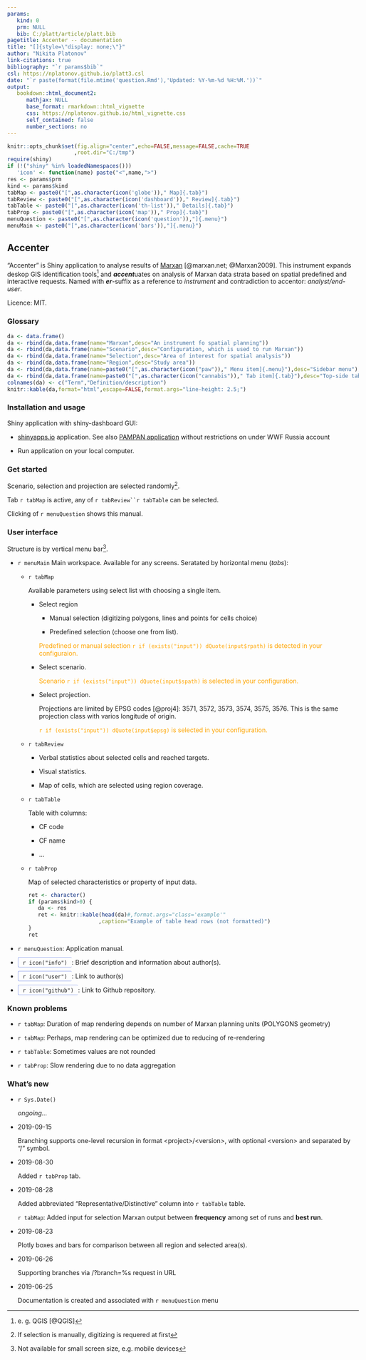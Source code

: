 ```yaml
---
params:
   kind: 0
   prm: NULL
   bib: C:/platt/article/platt.bib
pagetitle: Accenter -- documentation
title: "[]{style=\"display: none;\"}"
author: "Nikita Platonov"
link-citations: true
bibliography: "`r params$bib`"
csl: https://nplatonov.github.io/platt3.csl
date: "`r paste(format(file.mtime('question.Rmd'),'Updated: %Y-%m-%d %H:%M.'))`"
output:
   bookdown::html_document2:
      mathjax: NULL
      base_format: rmarkdown::html_vignette
      css: https://nplatonov.github.io/html_vignette.css
      self_contained: false
      number_sections: no
---
```


<style>
   body {
      margin: 1em auto;
      max-width: 790px;
   }
   .references {
      margin-top: 3em;
   }
   table td, table th {
      padding: 3px 12px;
   }
   .tab, .menu {
      padding: 2px 10px;
      border: 1px solid #9ae;
      border-radius: 3px;
   }
   .tab {
      border-bottom-style: none;
   }
   .menu {
      border-right-style: none;
   }
   td .menu, td .tab {
      line-height: 1.8;
   }
   .example {
      color: orange;
      display: `r ifelse(params$kind==0,"none","inline")`
   }
</style>

```r
knitr::opts_chunk$set(fig.align="center",echo=FALSE,message=FALSE,cache=TRUE
                     ,root.dir="C:/tmp")
require(shiny)
if (!("shiny" %in% loadedNamespaces()))
   'icon' <- function(name) paste("<",name,">")
res <- params$prm
kind <- params$kind
tabMap <- paste0("[",as.character(icon('globe'))," Map]{.tab}")
tabReview <- paste0("[",as.character(icon('dashboard'))," Review]{.tab}")
tabTable <- paste0("[",as.character(icon('th-list'))," Details]{.tab}")
tabProp <- paste0("[",as.character(icon('map'))," Prop]{.tab}")
menuQuestion <- paste0("[",as.character(icon('question')),"]{.menu}")
menuMain <- paste0("[",as.character(icon('bars')),"]{.menu}")
```

## Accenter


"Accenter" is Shiny application to analyse results of [Marxan](http://marxan.net/) [@marxan.net; @Marxan2009]. This instrument expands deskop GIS identification tools^[e. g. QGIS [@QGIS]] and ***accent***uates on analysis of Marxan data strata based on spatial predefined and interactive requests. Named with ***er***-suffix as a reference to *instrument* and contradiction to accentor: *analyst/end-user*.

Licence: MIT.

### Glossary

```r
da <- data.frame()
da <- rbind(da,data.frame(name="Marxan",desc="An instrument fo spatial planning"))
da <- rbind(da,data.frame(name="Scenario",desc="Configuration, which is used to run Marxan"))
da <- rbind(da,data.frame(name="Selection",desc="Area of interest for spatial analysis"))
da <- rbind(da,data.frame(name="Region",desc="Study area"))
da <- rbind(da,data.frame(name=paste0("[",as.character(icon("paw"))," Menu item]{.menu}"),desc="Sidebar menu"))
da <- rbind(da,data.frame(name=paste0("[",as.character(icon("cannabis"))," Tab item]{.tab}"),desc="Top-side tabs"))
colnames(da) <- c("Term","Definition/description")
knitr::kable(da,format="html",escape=FALSE,format.args="line-height: 2.5;")
```

### Installation and usage

Shiny application with shiny-dashboard GUI:

+ [shinyapps.io](#) application. See also [PAMPAN application](https://wwfrussia.shinyapps.io/platini) without restrictions on under WWF Russia account

+ Run application on your local computer.

### Get started

Scenario, selection and projection are selected randomly^[If selection is manually, digitizing is requered at first].

Tab `r tabMap` is active, any of `r tabReview``r tabTable` can be selected.

Clicking of `r menuQuestion` shows this manual.

### User interface

Structure is by vertical menu bar^[Not available for small screen size, e\.g\. mobile devices].

+ `r menuMain` Main workspace. Available for any screens. Seratated by horizontal menu (*tabs*):
   
   + `r tabMap`
   
      Available parameters using select list with choosing a single item.
      
      + Select region

         + Manual selection (digitizing polygons, lines and points for cells choice)

         + Predefined selection (choose one from list).
      
         [Predefined or manual selection `r if (exists("input")) dQuote(input$rpath)` is detected in your configuraion.]{.example}
      + Select scenario.
        
        [Scenario `r if (exists("input")) dQuote(input$spath)` is selected in your configuration.]{.example}
      
      + Select projection.
      
        Projections are limited by EPSG codes [@proj4]: 3571, 3572, 3573, 3574, 3575, 3576. This is the same projection class with varios longitude of origin.
        
        [`r if (exists("input")) dQuote(input$epsg)` is selected in your configuration.]{.example}

   
   + `r tabReview`
      
      + Verbal statistics about selected cells and reached targets.
      
      + Visual statistics.
      
      + Map of cells, which are selected using region coverage.
   
   + `r tabTable`
      
      Table with columns:

      + CF code
      
      + CF name

      + ...

   + `r tabProp`
      
      Map of selected characteristics or property of input data.
      
      ```r
      ret <- character()
      if (params$kind>0) {
         da <- res
         ret <- knitr::kable(head(da)#,format.args="class='example'"
                            ,caption="Example of table head rows (not formatted)")
      }
      ret
      ```


+ `r menuQuestion`: Application manual.

+ [`r icon("info")`]{.menu}: Brief description and information about author(s).

+ [`r icon("user")`]{.menu}: Link to author(s)

+ [`r icon("github")`]{.menu}: Link to Github repository.

### Known problems

+ `r tabMap`: Duration of map rendering depends on number of Marxan planning units (POLYGONS geometry)

+ `r tabMap`: Perhaps, map rendering can be optimized due to reducing of re-rendering

+ `r tabTable`: Sometimes values are not rounded

+ `r tabProp`: Slow rendering due to no data aggregation

### What's new

+ `r Sys.Date()`

  *ongoing...*

+ 2019-09-15

  Branching supports one-level recursion in format \<project\>/\<version\>, with optional \<version\> and separated by "/" symbol.


+ 2019-08-30

  Added `r tabProp` tab.

+ 2019-08-28

  Added abbreviated "Representative/Distinctive" column into `r tabTable` table.

  `r tabMap`: Added input for selection Marxan output between **frequency** among set of runs and **best run**.

+ 2019-08-23

  Plotly boxes and bars for comparison between all region and selected area(s).

+ 2019-06-26

  Supporting branches via /?branch=%s request in URL

+ 2019-06-25

  Documentation is created and associated with `r menuQuestion` menu
